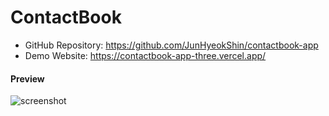 # ContactBook

- GitHub Repository: https://github.com/JunHyeokShin/contactbook-app
- Demo Website: https://contactbook-app-three.vercel.app/

#### Preview

![screenshot](/project-resources/contactbook/preview.png)

